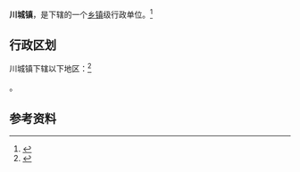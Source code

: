 {{中国乡级行政区|62/29/23/107/000}}

'''川城镇'''，是{{PRC admin/fullname|62/29/23/107/000|3}}下辖的一个[[乡镇|乡镇]]级行政单位。<ref>{{PRC admin/ref sgc|{{PRC admin/parent|62/29/23/107/000}}}}</ref>

== 行政区划 ==

川城镇下辖以下地区：<ref>{{PRC admin/ref sgc|62/29/23/107/000}}</ref>

{{PRC admin/children|62/29/23/107/000}}。

== 参考资料 ==

{{reflist}}

{{行政区划小作品}}
{{PRC admin/navcat|62/29/23/107/000}}